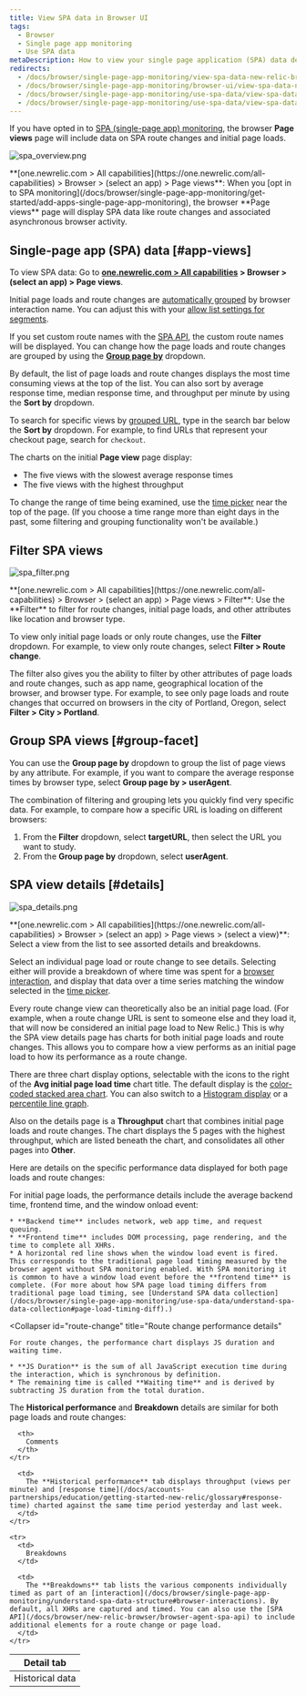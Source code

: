 ```yaml
---
title: View SPA data in Browser UI
tags:
  - Browser
  - Single page app monitoring
  - Use SPA data
metaDescription: How to view your single page application (SPA) data details in browser.
redirects:
  - /docs/browser/single-page-app-monitoring/view-spa-data-new-relic-browser
  - /docs/browser/single-page-app-monitoring/browser-ui/view-spa-data-new-relic-browser
  - /docs/browser/single-page-app-monitoring/use-spa-data/view-spa-data-new-relic-browser
  - /docs/browser/single-page-app-monitoring/use-spa-data/view-spa-data-new-relic-browser-ui
---
```





If you have opted in to [SPA (single-page app) monitoring](/docs/browser/single-page-app-monitoring/get-started/welcome-single-page-app-monitoring), the browser **Page views** page will include data on SPA route changes and initial page loads.

<img
  title="spa_overview.png"
  alt="spa_overview.png"
  src={browserSpaPageviews}
/>

<figcaption>
  **[one.newrelic.com > All capabilities](https://one.newrelic.com/all-capabilities) > Browser > (select an app) > Page views**: When you [opt in to SPA monitoring](/docs/browser/single-page-app-monitoring/get-started/add-apps-single-page-app-monitoring), the browser **Page views** page will display SPA data like route changes and associated asynchronous browser activity.
</figcaption>

## Single-page app (SPA) data [#app-views]

To view SPA data: Go to **[one.newrelic.com > All capabilities](https://one.newrelic.com/all-capabilities) > Browser > (select an app) > Page views**.

Initial page loads and route changes are [automatically grouped](/docs/browser/new-relic-browser/configuration/group-browser-metrics-urls#hierarchy) by browser interaction name. You can adjust this with your [allow list settings for segments](/docs/browser/new-relic-browser/installation-configuration/url-whitelists-grouping-browser-metrics).

If you set custom route names with the [SPA API](/docs/browser/new-relic-browser/browser-agent-spa-api), the custom route names will be displayed. You can change how the page loads and route changes are grouped by using the [**Group page by**](/docs/browser/single-page-app-monitoring/use-spa-data/view-spa-data-new-relic-browser#group-facet) dropdown.

By default, the list of page loads and route changes displays the most time consuming views at the top of the list. You can also sort by average response time, median response time, and throughput per minute by using the **Sort by** dropdown.

To search for specific views by [grouped URL](/docs/browser/new-relic-browser/configuration/group-browser-metrics-urls#hierarchy), type in the search bar below the **Sort by** dropdown. For example, to find URLs that represent your checkout page, search for `checkout`.

The charts on the initial **Page view** page display:

* The five views with the slowest average response times
* The five views with the highest throughput

To change the range of time being examined, use the [time picker](/docs/query-your-data/explore-query-data/dashboards/manage-your-dashboard/#dash-time-picker) near the top of the page. (If you choose a time range more than eight days in the past, some filtering and grouping functionality won't be available.)

## Filter SPA views

<img
  title="spa_filter.png"
  alt="spa_filter.png"
  src={browserSpaFilters}
/>

<figcaption>
  **[one.newrelic.com > All capabilities](https://one.newrelic.com/all-capabilities) > Browser > (select an app) > Page views > Filter**: Use the **Filter** to filter for route changes, initial page loads, and other attributes like location and browser type.
</figcaption>

To view only initial page loads or only route changes, use the **Filter** dropdown. For example, to view only route changes, select **Filter > Route change**.

The filter also gives you the ability to filter by other attributes of page loads and route changes, such as app name, geographical location of the browser, and browser type. For example, to see only page loads and route changes that occurred on browsers in the city of Portland, Oregon, select **Filter > City > Portland**.

## Group SPA views [#group-facet]

You can use the **Group page by** dropdown to group the list of page views by any attribute. For example, if you want to compare the average response times by browser type, select **Group page by > userAgent**.

The combination of filtering and grouping lets you quickly find very specific data. For example, to compare how a specific URL is loading on different browsers:

1. From the **Filter** dropdown, select **targetURL**, then select the URL you want to study.
2. From the **Group page by** dropdown, select **userAgent**.

## SPA view details [#details]

<img
  title="spa_details.png"
  alt="spa_details.png"
  src={browserPageviewDetails}
/>

<figcaption>
  **[one.newrelic.com > All capabilities](https://one.newrelic.com/all-capabilities) > Browser > (select an app) > Page views > (select a view)**: Select a view from the list to see assorted details and breakdowns.
</figcaption>

Select an individual page load or route change to see details. Selecting either will provide a breakdown of where time was spent for a [browser interaction](/docs/browser/single-page-app-monitoring/understand-spa-data-structure#browser-interactions), and display that data over a time series matching the window selected in the [time picker](/docs/query-your-data/explore-query-data/dashboards/manage-your-dashboard/#dash-time-picker).

Every route change view can theoretically also be an initial page load. (For example, when a route change URL is sent to someone else and they load it, that will now be considered an initial page load to New Relic.) This is why the SPA view details page has charts for both initial page loads and route changes. This allows you to compare how a view performs as an initial page load to how its performance as a route change.

There are three chart display options, selectable with the icons to the right of the **Avg initial page load time** chart title. The default display is the [color-coded stacked area chart](/docs/apm/new-relic-apm/ui-functions/standard-dashboard-features). You can also switch to a [Histogram display](/docs/apm/applications-menu/features/histograms-viewing-data-distribution) or a [percentile line graph](/docs/apm/applications-menu/features/percentiles-comparing-ranked-data).

Also on the details page is a **Throughput** chart that combines initial page loads and route changes. The chart displays the 5 pages with the highest throughput, which are listed beneath the chart, and consolidates all other pages into **Other**.

Here are details on the specific performance data displayed for both page loads and route changes:

<CollapserGroup>
  <Collapser
    id="page-load"
    title="Initial page load performance details"
  >
    For initial page loads, the performance details include the average backend time, frontend time, and the window onload event:

    * **Backend time** includes network, web app time, and request queuing.
    * **Frontend time** includes DOM processing, page rendering, and the time to complete all XHRs.
    * A horizontal red line shows when the window load event is fired. This corresponds to the traditional page load timing measured by the browser agent without SPA monitoring enabled. With SPA monitoring it is common to have a window load event before the **frontend time** is complete. (For more about how SPA page load timing differs from traditional page load timing, see [Understand SPA data collection](/docs/browser/single-page-app-monitoring/use-spa-data/understand-spa-data-collection#page-load-timing-diff).)
  </Collapser>

  <Collapser
    id="route-change"
    title="Route change performance details"
  >
    For route changes, the performance chart displays JS duration and waiting time.

    * **JS Duration** is the sum of all JavaScript execution time during the interaction, which is synchronous by definition.
    * The remaining time is called **Waiting time** and is derived by subtracting JS duration from the total duration.
  </Collapser>
</CollapserGroup>

The **Historical performance** and **Breakdown** details are similar for both page loads and route changes:

<table>
  <thead>
    <tr>
      <th style={{ width: "150px" }}>
        Detail tab
      </th>

      <th>
        Comments
      </th>
    </tr>
  </thead>

  <tbody>
    <tr>
      <td>
        Historical data
      </td>

      <td>
        The **Historical performance** tab displays throughput (views per minute) and [response time](/docs/accounts-partnerships/education/getting-started-new-relic/glossary#response-time) charted against the same time period yesterday and last week.
      </td>
    </tr>

    <tr>
      <td>
        Breakdowns
      </td>

      <td>
        The **Breakdowns** tab lists the various components individually timed as part of an [interaction](/docs/browser/single-page-app-monitoring/understand-spa-data-structure#browser-interactions). By default, all XHRs are captured and timed. You can also use the [SPA API](/docs/browser/new-relic-browser/browser-agent-spa-api) to include additional elements for a route change or page load.
      </td>
    </tr>
  </tbody>
</table>
